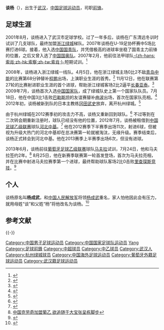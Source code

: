 {{noteTA|G1=足球}}
{{Football player infobox
| playername = 谈杨
| image =
| fullname = 谈杨
| height = {{height|m=1.96}}
| nickname = 中国[[彼得·克劳奇|-{zh-hans:克劳奇;zh-hk:高治;zh-tw:克勞奇;}-]]
| dateofbirth = {{Birth date and age|year=1989|month=1|day=9}}
| cityofbirth = [[湖北省|湖北省]][[武汉市|武汉市]]
| countryofbirth = {{CHN}}
| currentclub = 
| clubnumber = 
| position = [[前锋_(足球)|前锋]]
| youthyears =2001-2003年<br />2003-2008年
| youthclubs =武汉市足球学校<br />[[杭州绿城足球俱乐部|浙江绿城]]
| years = 2008-2011年<br />2012年<br />2012年<br />2013年<br />2013-2014年<br />2014年<br />2015年<br />2016-
| clubs = [[杭州绿城足球俱乐部|杭州绿城]]<br />[[杭州绿城足球俱乐部|杭州绿城]]<br />→ [[河北中基足球俱乐部|河北中基]] (租借)<br /> [[河北中基足球俱乐部|河北中基]] <br /> [[马夫拉体育会|马夫拉]]<br />[[法鲁人体育俱乐部|法鲁人]]<br />[[河北华夏幸福|河北华夏幸福]]<br />[[杭州绿城足球俱乐部|杭州绿城]] 
| caps(goals) = 25 (3)<br />{{0}}0 (0)<br />11 (6)<br />{{0}}6 (0)<br />17 (3)<br />24 (5)<br />6 (0)
| nationalyears = 2009-2010年
| nationalteam = {{fb|CHN}}
| nationalcaps(goals) = {{0}}2 (0)
| pcupdate = 
| ntupdate = 2013年8月28日
}}

'''谈杨'''（{{bd|1989年|1月9日|catIdx=Tan Yang}}），出生于[[武汉|武汉]]，[[中国|中国]][[足球|足球]][[运动员|运动员]]，司职[[前锋_(足球)|前锋]]。

==足球生涯==
2001年8月，谈杨进入了武汉市足球学校。过了一年多后，谈杨在广东清远冬训时试训了几支球队，最终加盟[[杭州绿城足球俱乐部|浙江绿城]]梯队。2007年谈杨在U-19足协杯赛中5场比赛打进6球。接着，他入选[[中国国青队|中国国青队]]，并凭借极高的进球率坐稳了国青主力前锋的位置，之后又曾入选了[[中国国奥队|中国国奥队]]。2007年2月，他前往法甲球队[[索肖足球俱乐部|-{zh-hans:索肖;zh-hk:索察;zh-tw:索肖;}-]]短期试训。<ref>{{Cite web |url=http://news.xinhuanet.com/sports/2007-02/27/content_5778205.htm |title=记者专访：国青小将谈杨试训法甲索肖收获颇多 |accessdate=2013-08-28 |archive-date=2013-11-19 |archive-url=https://web.archive.org/web/20131119212946/http://news.xinhuanet.com/sports/2007-02/27/content_5778205.htm |dead-url=no }}</ref>

2008年，谈杨进入浙江绿城一线队。4月5日，他在浙江绿城主场0比2不敌[[青岛中能足球俱乐部|青岛中能]]的比赛第68分钟替补[[程鹏_(足球运动员)|程鹏]]出场，上演职业生涯的首秀。<ref>{{Cite web |url=http://sports.sina.com.cn/j/2012-04-06/01206011446.shtml |title=任意球成梦魇 浙江0-2负青岛遇两连败 |accessdate=2013-08-28 |archive-date=2012-04-09 |archive-url=https://web.archive.org/web/20120409201807/http://sports.sina.com.cn/j/2012-04-06/01206011446.shtml |dead-url=no }}</ref> 11月12日，他在联赛第27轮的比赛射进职业生涯的首个进球，帮助浙江绿城客场2比2逼平[[长春亚泰足球俱乐部|长春亚泰]]。<ref>{{Cite web |url=http://sports.sohu.com/20081112/n260600854.shtml |title=谈杨处子秀破门 长春2-2浙江亚冠梦碎 |accessdate=2013-08-28 |archive-date=2013-11-03 |archive-url=https://web.archive.org/web/20131103070647/http://sports.sohu.com/20081112/n260600854.shtml |dead-url=no }}</ref> 2009年7月，谈杨首次入选[[中国国家足球队|中国国家队]]，成了绿城队史上第一个国家队队员。7月18日，他在中国3比1击败[[巴勒斯坦足球代表队|巴勒斯坦]]的友谊赛替补[[曲波|曲波]]出场，首次在国家队亮相。<ref>{{Cite web |url=http://sports.sohu.com/20090718/n265313658.shtml |title=国足3-1巴勒斯坦 曲波郜林进球杨智红牌 |accessdate=2013-08-28 |archive-date=2017-09-07 |archive-url=https://web.archive.org/web/20170907165958/http://sports.sohu.com/20090718/n265313658.shtml |dead-url=yes }}</ref> 2012年初，谈杨被新到队的日本主教练[[冈田武史|冈田武史]]放弃，离开杭州绿城。<ref>{{Cite web |url=http://sports.163.com/12/0116/02/7NRT9I1O00051C89.html |title=绿城离队终极名单产生 冈田武史重用年轻球员 |accessdate=2013-08-28 |archive-date=2016-03-05 |archive-url=https://web.archive.org/web/20160305074729/http://sports.163.com/12/0116/02/7NRT9I1O00051C89.html |dead-url=no }}</ref> 

由于杭州绿城在2012赛季初的攻击力不高，谈杨又重新回到球队。<ref>{{Cite web |url=http://sports.sina.com.cn/j/2012-04-06/01206011446.shtml |title=绿城昔日锋霸归队憾不能参赛 外援前锋仅一人可用 |accessdate=2013-08-28 |archive-date=2012-04-09 |archive-url=https://web.archive.org/web/20120409201807/http://sports.sina.com.cn/j/2012-04-06/01206011446.shtml |dead-url=no }}</ref> 不过等到在二次转会期重新注册时，球队已经没有他的位置，2012年7月，谈杨被租借到[[中国足球乙级联赛|中国足球乙级联赛]]球队[[河北中基足球俱乐部|河北中基]]。<ref>{{Cite web |url=http://www.he.xinhuanet.com/news/2012-07/12/c_112416940.htm |title=“空霸”谈扬加盟中基 |access-date=2013-08-28 |archive-date=2013-05-26 |archive-url=https://web.archive.org/web/20130526235359/http://www.he.xinhuanet.com/news/2012-07/12/c_112416940.htm |dead-url=no }}</ref> 他在2012赛季下半赛季出场11次，射进6球，但被视为升级大热门的河北中基却在总决赛第一轮就被淘汰，无缘升级。赛季结束后，谈杨正式转会到河北中基。他在2013赛季上半赛季出场6次，但没有进球。

2013年6月，谈杨前往[[葡萄牙足球乙级联赛|葡萄牙足球乙级联赛]]球队[[马夫拉体育会|马夫拉]]试训，7月24日，他和马夫拉签约2年。<ref>[http://sports.qq.com/a/20130724/016838.htm 中国克劳奇加盟葡乙 欲追随于大宝张呈栋脚步]</ref> 8月25日，他在新赛季联赛第一轮首发登场，首次为马夫拉亮相，并在比赛中射进马夫拉赛季第一个进球，最终帮助球队客场2比0击败[[Atlético_Riachense|里查琛斯竞技]]。<ref>{{Cite web |url=http://www.footballzz.co.uk/jogo.php?id=2866018 |title=At. Riachense 0:2 Mafra |accessdate=2013-08-28 |archive-date=2019-12-14 |archive-url=https://web.archive.org/web/20191214181519/http://www.footballzz.co.uk/jogo.php?id=2866018 |dead-url=yes }}</ref>

==个人==
谈杨原名叫'''杨成武'''，和[[中国人民解放军|中国人民解放军]]将领[[杨成武|杨成武]]重名，家人怕他因此会有压力，就用母姓“谈”和父姓“杨”将他改名为谈杨。<ref>{{Cite web |url=http://sports.sohu.com/20081109/n260523933.shtml |title=小蔡晟鹤立鸡群曾与将军同名 谈杨4年长20厘米 |accessdate=2013-08-28 |archive-date=2016-03-04 |archive-url=https://web.archive.org/web/20160304203924/http://sports.sohu.com/20081109/n260523933.shtml |dead-url=no }}</ref>

== 参考文献 ==
{{Reflist|2}}

{{-}}
{{2009年杭州绿城名单}}
{{2010年中超分类名单杭州}}
{{2011年中超分类名单杭州}}
{{2012年中乙分类名单河北中基}}
{{2013年中乙分类名单河北中基}}
{{2015年中甲分类名单河北}}
{{2016年中超分类名单杭州}}
{{2017年中甲分类名单杭州}}
{{2018年中甲分类名单浙江绿城}}
{{2019年中甲分类名单浙江绿城}}

{{DEFAULTSORT:Tan Yang}}
[[Category:中国男子足球运动员|Category:中国男子足球运动员]]
[[Category:中国国家足球队运动员|Category:中国国家足球队运动员]]
[[Category:谈姓|Yang]]
[[Category:足球前鋒|Category:足球前鋒]]
[[Category:中超球员|Category:中超球员]]
[[Category:中乙球员|Category:中乙球员]]
[[Category:武汉人|Category:武汉人]]
[[Category:杭州绿城球员|Category:杭州绿城球员]]
[[Category:中国海外足球运动员|Category:中国海外足球运动员]]
[[Category:葡萄牙外籍足球运动员|Category:葡萄牙外籍足球运动员]]
[[Category:武汉籍足球运动员|Category:武汉籍足球运动员]]